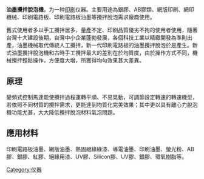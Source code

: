 {{Multiple issues|
{{Globalize|time=2022-01-27T18:41:50+00:00}}
{{Unreferenced|time=2022-01-27T18:41:50+00:00}}
{{Orphan|time=2022-01-27T18:41:50+00:00}}
}}
'''油墨攪拌脫泡機'''，为一种[[印刷|印刷]]仪器。主要用途為銀膠、AB膠類、網版印刷、網印機械、印刷電路板、印刷電路板油墨等攪拌脫泡需求廠商使用。

舊式使用者多以手工攪拌居多，量產不定、印刷品質優劣不拘的使用者使用，隨著台灣十大建設後期，台灣中小企業蓬勃發展，各個科技工業以精緻開發為準則出產，油墨機械取代傳統人工攪拌，新一代印刷電路板的油墨攪拌脫泡於是產生。新式油墨攪拌脫泡機和古時手工攪拌最大的差別在於均質度，由於操作方式不同，機械攪拌輕鬆操作，方便度大增，所獲得均勻效果甚大差異。

==原理==
變頻式控制馬達能使攪拌過程運轉平順、不易晃動，可調節設定轉速的轉速機型，若依照不同材質的攪拌需求，更能達到均質化完美效果；其中更以具有離心力脫泡機功能尤甚，大大降低攪拌脫泡材料氣泡問題。

==應用材料==
印刷電路板油墨、網版油墨、熱固絕緣綠漆、導電油墨、印刷油墨、螢光粉、AB膠、銀膠、紅膠、絕緣用漆、UV膠、Silicon膠、UV膠、銀膠、環氧樹脂等。

{{工业小作品}}
[[Category:仪器|Category:仪器]]